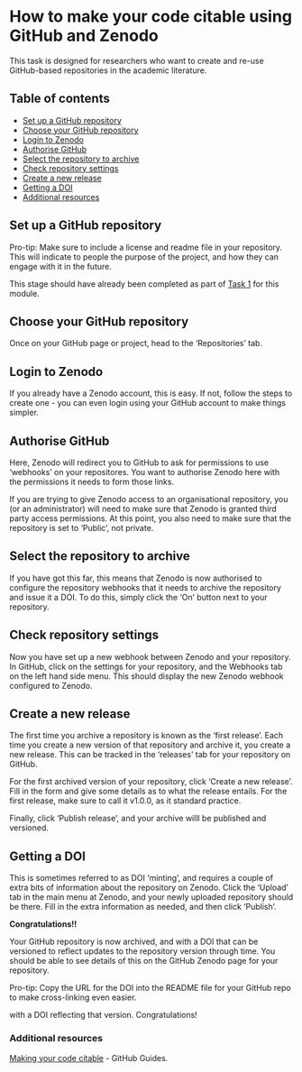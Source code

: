 # How to make your code citable using GitHub and Zenodo

This task is designed for researchers who want to create and re-use GitHub-based repositories in the academic literature. 

## Table of contents
- [Set up a GitHub repository](#Setup)
- [Choose your GitHub repository](#Choose)
- [Login to Zenodo](#Login)
- [Authorise GitHub](#Authorise)
- [Select the repository to archive](#Archive)
- [Check repository settings](#Check)
- [Create a new release](#Release)
- [Getting a DOI](#DOI)
- [Additional resources](#Resources)

## Set up a GitHub repository <a name="Setup"></a>

Pro-tip: Make sure to include a license and readme file in your repository. This will indicate to people the purpose of the project, and how they can engage with it in the future.

This stage should have already been completed as part of [Task 1](Task_1.Rmd) for this module.


## Choose your GitHub repository <a name="Choose"></a>

Once on your GitHub page or project, head to the 'Repositories' tab.


## Login to Zenodo <a name="Login"></a>

If you already have a Zenodo account, this is easy. If not, follow the steps to create one - you can even login using your GitHub account to make things simpler.

## Authorise GitHub <a name="Authorise"></a>

Here, Zenodo will redirect you to GitHub to ask for permissions to use 'webhooks' on your repositores. You want to authorise Zenodo here with the permissions it needs to form those links.

If you are trying to give Zenodo access to an organisational repository, you (or an administrator) will need to make sure that Zenodo is granted third party access permissions. At this point, you also need to make sure that the repository is set to 'Public', not private.

## Select the repository to archive <a name="Archive"></a>

If you have got this far, this means that Zenodo is now authorised to configure the repository webhooks that it needs to archive the repository and issue it a DOI. To do this, simply click the 'On' button next to your repository.

## Check repository settings <a name="Check"></a>

Now you have set up a new webhook between Zenodo and your repository. In GitHub, click on the settings for your repository, and the Webhooks tab on the left hand side menu. This should display the new Zenodo webhook configured to Zenodo.

## Create a new release <a name="Release"></a>

The first time you archive a repository is known as the 'first release'. Each time you create a new version of that repository and archive it, you create a new release. This can be tracked in the 'releases' tab for your repository on GitHub.

For the first archived version of your repository, click 'Create a new release'. Fill in the form and give some details as to what the release entails. For the first release, make sure to call it v1.0.0, as it standard practice.

Finally, click 'Publish release', and your archive willl be published and versioned.

## Getting a DOI <a name="DOI"></a>

This is sometimes referred to as DOI 'minting', and requires a couple of extra bits of information about the repository on Zenodo. Click the 'Upload' tab in the main menu at Zenodo, and your newly uploaded repository should be there. Fill in the extra information as needed, and then click 'Publish'.

**Congratulations!!**

Your GitHub repository is now archived, and with a DOI that can be versioned to reflect updates to the repository version through time. You should be able to see details of this on the GitHub Zenodo page for your repository.

Pro-tip: Copy the URL for the DOI into the README file for your GitHub repo to make cross-linking even easier.

with a DOI reflecting that version. Congratulations!

### Additional resources <a name="Resources"></a>

[Making your code citable](https://guides.github.com/activities/citable-code/) - GitHub Guides.

